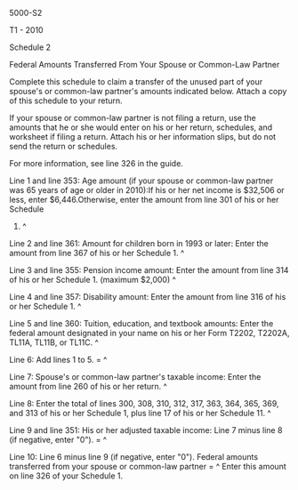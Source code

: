 ﻿5000-S2 
 
T1 - 2010 
 
Schedule 2 
 
Federal Amounts Transferred From Your Spouse or Common-Law Partner 
 
Complete this schedule to claim a transfer of the unused part of your 
spouse's or common-law partner's amounts indicated below. Attach a copy of 
this schedule to your return. 
 
If your spouse or common-law partner is not filing a return, use the amounts 
that he or she would enter on his or her return, schedules, and worksheet if 
filing a return. Attach his or her information slips, but do not send the 
return or schedules. 
 
For more information, see line 326 in the guide. 
 
Line 1 and line 353: Age amount (if your spouse or common-law partner was 65 
years of age or older in 2010):If his or her net income is $32,506 or less, 
enter $6,446.Otherwise, enter the amount from line 301 of his or her Schedule 
1. ^
 
Line 2 and line 361: Amount for children born in 1993 or later: Enter the 
amount from line 367 of his or her Schedule 1. ^
 
Line 3 and line 355: Pension income amount: Enter the amount from line 314 of 
his or her Schedule 1. (maximum $2,000) ^
 
Line 4 and line 357: Disability amount: Enter the amount from line 316 of his 
or her Schedule 1. ^
 
Line 5 and line 360: Tuition, education, and textbook amounts: Enter the 
federal amount designated in your name on his or her Form T2202, T2202A, 
TL11A, TL11B, or TL11C. ^
 
Line 6: Add lines 1 to 5. = ^
 
Line 7: Spouse's or common-law partner's taxable income: Enter the amount 
from line 260 of his or her return. ^
 
Line 8: Enter the total of lines 300, 308, 310, 312, 317, 363, 364, 365, 369, 
and 313 of his or her Schedule 1, plus line 17 of his or her Schedule 11. ^
 
Line 9 and line 351: His or her adjusted taxable income: Line 7 minus line 8 
(if negative, enter "0"). = ^
 
Line 10: Line 6 minus line 9 (if negative, enter "0"). Federal amounts 
transferred from your spouse or common-law partner = ^
Enter this amount on line 326 of your Schedule 1.
